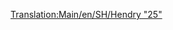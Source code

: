 [[Translation:Main/en/SH/Hendry "25"]]{{Template:Trains
|Image=[[File:en/Shhendry25.png]]
|Cost=£17,578 ($35.156)
|Speed=128 km/h (80 mph)
|Weight=72 t
|Power=1,250 hp (932 kW)
|Annual=£1,447 ($2.894)
|Designed=1962
|Lifespan=18
|Capacity=N/A
|Description=This is the first diesel engine capable of pulling heavy loads. It is weaker than the [[Main/en/UU "37"]]; hardly better than the [[Main/en/Ginzu "A4"]] and inferior to the [[Main/en/SH "8P"]]. It is best used for light or medium loads, filling the role of a "secondary workhorse", which the [[Main/en/Chaney "Jubilee"]] had in the beginning of the game. 
|Real-life=[http://en.wikipedia.org/wiki/British_Rail_Class_25 British Rail Class 25]
}}
